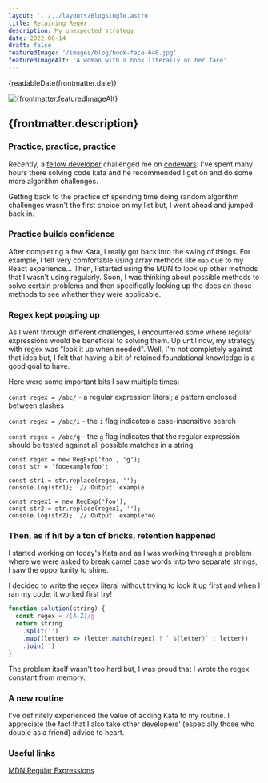 ```yaml
---
layout: '../../layouts/BlogSingle.astro'
title: Retaining Regex
description: My unexpected strategy
date: 2022-08-14
draft: false
featuredImage: '/images/blog/book-face-640.jpg'
featuredImageAlt: 'A woman with a book literally on her face'
---
```



<p class='section__title'>{readableDate(frontmatter.date)}</p>

<img src={frontmatter.featuredImage} alt={frontmatter.featuredImageAlt} />

## {frontmatter.description}

### Practice, practice, practice

Recently, a [fellow developer](https://thedudeway.com/) challenged me on [codewars](https://codewars.com). I've spent many hours there solving code kata and he recommended I get on and do some more algorithm challenges.

Getting back to the practice of spending time doing random algorithm challenges wasn't the first choice on my list but, I went ahead and jumped back in.

### Practice builds confidence

After completing a few Kata, I really got back into the swing of things. For example, I felt very comfortable using array methods like `map` due to my React experience... Then, I started using the MDN to look up other methods that I wasn't using regularly. Soon, I was thinking about possible methods to solve certain problems and then specifically looking up the docs on those methods to see whether they were applicable.

### Regex kept popping up

As I went through different challenges, I encountered some where regular expressions would be beneficial to solving them. Up until now, my strategy with regex was "look it up when needed". Well, I'm not completely against that idea but, I felt that having a bit of retained foundational knowledge is a good goal to have.

Here were some important bits I saw multiple times:

`const regex = /abc/` - a regular expression literal; a pattern enclosed between slashes

`const regex = /abc/i` - the `i` flag indicates a case-insensitive search

`const regex = /abc/g` - the `g` flag indicates that the regular expression should be tested against all possible matches in a string

```
const regex = new RegExp('foo', 'g');
const str = 'fooexamplefoo';

const str1 = str.replace(regex, '');
console.log(str1);  // Output: example

const regex1 = new RegExp('foo');
const str2 = str.replace(regex1, '');
console.log(str2);  // Output: examplefoo

```

### Then, as if hit by a ton of bricks, retention happened

I started working on today's Kata and as I was working through a problem where we were asked to break camel case words into two separate strings, I saw the opportunity to shine.

I decided to write the regex literal without trying to look it up first and when I ran my code, it worked first try!

```js
function solution(string) {
  const regex = /[A-Z]/g
  return string
    .split('')
    .map((letter) => (letter.match(regex) ? ` ${letter}` : letter))
    .join('')
}
```

The problem itself wasn't too hard but, I was proud that I wrote the regex constant from memory.

### A new routine

I've definitely experienced the value of adding Kata to my routine. I appreciate the fact that I also take other developers' (especially those who double as a friend) advice to heart.

### Useful links

[MDN Regular Expressions](https://developer.mozilla.org/en-US/docs/Web/JavaScript/Guide/Regular_Expressions)
